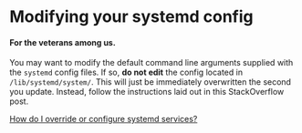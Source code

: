 # Modifying your systemd config

#### For the veterans among us.

You may want to modify the default command line arguments supplied with the `systemd` config files. If so, **do not edit** the config located in `/lib/systemd/system/`. This will just be immediately overwritten the second you update. Instead, follow the instructions laid out in this StackOverflow post.&#x20;

[How do I override or configure systemd services?](https://askubuntu.com/questions/659267/how-do-i-override-or-configure-systemd-services)
